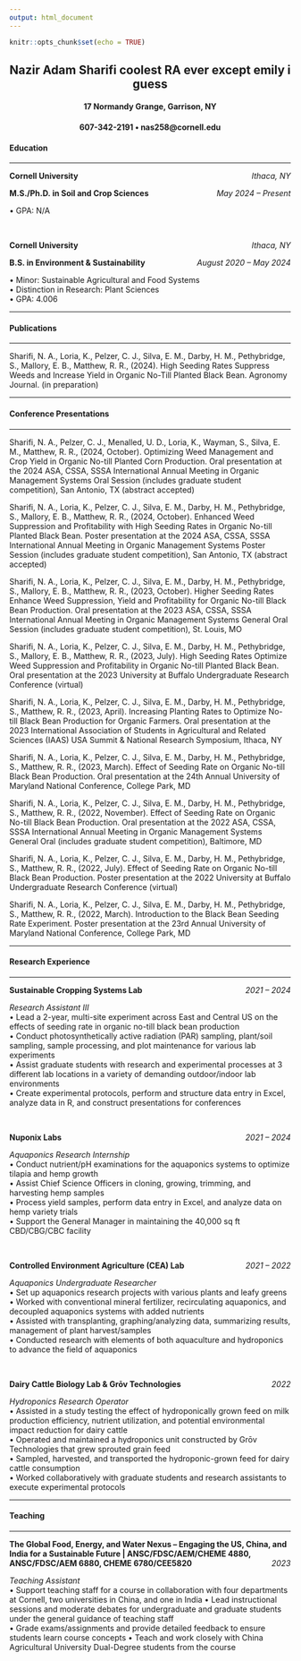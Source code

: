```yaml
---
output: html_document
---
```


```r
knitr::opts_chunk$set(echo = TRUE)
```


<center> <h2> Nazir Adam Sharifi coolest RA ever except emily i guess </h1> </center>
<center> <h4> 17 Normandy Grange, Garrison, NY </h2> </center>
<center> <h4> 607-342-2191 • nas258@cornell.edu </h1> </center>

#### **Education**
<hr/>
<p style="text-align:left;"> **Cornell University** <span style="float:right;"> *Ithaca, NY*</span>
<p style="text-align:left;"> **M.S./Ph.D. in Soil and Crop Sciences**	<span style="float:right;">*May 2024 – Present* </span>
</p>
•	GPA: N/A

<br/>

<p style="text-align:left;"> **Cornell University** <span style="float:right;"> *Ithaca, NY* </span>
<p style="text-align:left;"> **B.S. in Environment & Sustainability**
<span style="float:right;"> *August 2020 – May 2024* </span>
</p>
•	Minor: Sustainable Agricultural and Food Systems  
•	Distinction in Research: Plant Sciences  
•	GPA: 4.006  
<hr/>

#### **Publications**
<hr/>
Sharifi, N. A., Loria, K., Pelzer, C. J., Silva, E. M., Darby, H. M., Pethybridge, S., Mallory, E. B., Matthew, R. R., (2024). High Seeding Rates Suppress Weeds and Increase Yield in Organic No-Till Planted Black Bean. Agronomy Journal. (in preparation)
<hr/>
#### **Conference Presentations**
<hr/>
Sharifi, N. A., Pelzer, C. J., Menalled, U. D., Loria, K., Wayman, S., Silva, E. M., Matthew, R. R., (2024, October). Optimizing Weed Management and Crop Yield in Organic No-till Planted Corn Production. Oral presentation at the 2024 ASA, CSSA, SSSA International Annual Meeting in Organic Management Systems Oral Session (includes graduate student competition), San Antonio, TX (abstract accepted)

Sharifi, N. A., Loria, K., Pelzer, C. J., Silva, E. M., Darby, H. M., Pethybridge, S., Mallory, E. B., Matthew, R. R., (2024, October). Enhanced Weed Suppression and Profitability with High Seeding Rates in Organic No-till Planted Black Bean. Poster presentation at the 2024 ASA, CSSA, SSSA International Annual Meeting in Organic Management Systems Poster Session (includes graduate student competition), San Antonio, TX (abstract accepted)

Sharifi, N. A., Loria, K., Pelzer, C. J., Silva, E. M., Darby, H. M., Pethybridge, S., Mallory, E. B., Matthew, R. R., (2023, October). Higher Seeding Rates Enhance Weed Suppression, Yield and Profitability for Organic No-till Black Bean Production. Oral presentation at the 2023 ASA, CSSA, SSSA International Annual Meeting in Organic Management Systems General Oral Session (includes graduate student competition), St. Louis, MO 

Sharifi, N. A., Loria, K., Pelzer, C. J., Silva, E. M., Darby, H. M., Pethybridge, S., Mallory, E. B., Matthew, R. R., (2023, July). High Seeding Rates Optimize Weed Suppression and Profitability in Organic No-till Planted Black Bean. Oral presentation at the 2023 University at Buffalo Undergraduate Research Conference (virtual) 

Sharifi, N. A., Loria, K., Pelzer, C. J., Silva, E. M., Darby, H. M., Pethybridge, S., Matthew, R. R., (2023, April). Increasing Planting Rates to Optimize No-till Black Bean Production for Organic Farmers. Oral presentation at the 2023 International Association of Students in Agricultural and Related Sciences (IAAS) USA Summit & National Research Symposium, Ithaca, NY 

Sharifi, N. A., Loria, K., Pelzer, C. J., Silva, E. M., Darby, H. M., Pethybridge, S., Matthew, R. R., (2023, March). Effect of Seeding Rate on Organic No-till Black Bean Production. Oral presentation at the 24th Annual University of Maryland National Conference, College Park, MD

Sharifi, N. A., Loria, K., Pelzer, C. J., Silva, E. M., Darby, H. M., Pethybridge, S., Matthew, R. R., (2022, November). Effect of Seeding Rate on Organic No-till Black Bean Production. Oral presentation at the 2022 ASA, CSSA, SSSA International Annual Meeting in Organic Management Systems General Oral (includes graduate student competition), Baltimore, MD

Sharifi, N. A., Loria, K., Pelzer, C. J., Silva, E. M., Darby, H. M., Pethybridge, S., Matthew, R. R., (2022, July). Effect of Seeding Rate on Organic No-till Black Bean Production. Poster presentation at the 2022 University at Buffalo Undergraduate Research Conference (virtual) 

Sharifi, N. A., Loria, K., Pelzer, C. J., Silva, E. M., Darby, H. M., Pethybridge, S., Matthew, R. R., (2022, March). Introduction to the Black Bean Seeding Rate Experiment. Poster presentation at the 23rd Annual University of Maryland National Conference, College Park, MD
<hr/>

#### **Research Experience**
<hr/>
<p style="text-align:left;"> **Sustainable Cropping Systems Lab** <span style="float:right;"> *2021 – 2024* </span> </p>

*Research Assistant III*  
•	Lead a 2-year, multi-site experiment across East and Central US on the effects of seeding rate in organic no-till black bean production  
•	Conduct photosynthetically active radiation (PAR) sampling, plant/soil sampling, sample processing, and plot maintenance for various lab experiments  
•	Assist graduate students with research and experimental processes at 3 different lab locations in a variety of demanding outdoor/indoor lab environments  
•	Create experimental protocols, perform and structure data entry in Excel, analyze data in R, and construct presentations for conferences  


<br/>

<p style="text-align:left;"> **Nuponix Labs** <span style="float:right;"> *2021 – 2024* </span> </p>

*Aquaponics Research Internship*  
•	Conduct nutrient/pH examinations for the aquaponics systems to optimize tilapia and hemp growth   
•	Assist Chief Science Officers in cloning, growing, trimming, and harvesting hemp samples  
•	Process yield samples, perform data entry in Excel, and analyze data on hemp variety trials  
•	Support the General Manager in maintaining the 40,000 sq ft CBD/CBG/CBC facility  

<br/>

<p style="text-align:left;"> **Controlled Environment Agriculture (CEA) Lab** <span style="float:right;"> *2021 – 2022* </span> </p>

*Aquaponics Undergraduate Researcher*  
•	Set up aquaponics research projects with various plants and leafy greens  
•	Worked with conventional mineral fertilizer, recirculating aquaponics, and decoupled aquaponics systems with added nutrients  
•	Assisted with transplanting, graphing/analyzing data, summarizing results, management of plant harvest/samples  
•	Conducted research with elements of both aquaculture and hydroponics to advance the field of aquaponics  


<br/>

<p style="text-align:left;"> **Dairy Cattle Biology Lab & Grōv Technologies** <span style="float:right;"> *2022* </span> </p>

*Hydroponics Research Operator*  
•	Assisted in a study testing the effect of hydroponically grown feed on milk production efficiency, nutrient utilization, and potential environmental impact reduction for dairy cattle  
•	Operated and maintained a hydroponics unit constructed by Grōv Technologies that grew sprouted grain feed  
•	Sampled, harvested, and transported the hydroponic-grown feed for dairy cattle consumption  
•	Worked collaboratively with graduate students and research assistants to execute experimental protocols  
<hr/>
#### **Teaching**
<hr/>
<p style="text-align:left;"> **The Global Food, Energy, and Water Nexus – Engaging the US, China, and India for a Sustainable Future | ANSC/FDSC/AEM/CHEME 4880, ANSC/FDSC/AEM 6880, CHEME 6780/CEE5820** <span style="float:right;"> *2023* </span> </p>

*Teaching Assistant*  
•	Support teaching staff for a course in collaboration with four departments at Cornell, two universities in China, and one in India
•	Lead instructional sessions and moderate debates for undergraduate and graduate students under the general guidance of teaching staff  
•	Grade exams/assignments and provide detailed feedback to ensure students learn course concepts
•	Teach and work closely with China Agricultural University Dual-Degree students from the course

<br/>